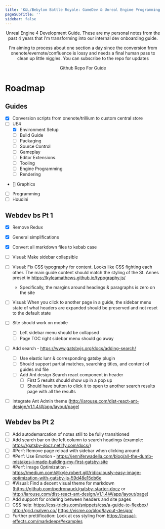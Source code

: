 ```yaml
---
title: 'K&L/Bebylon Battle Royale: GameDev & Unreal Engine Programming Guide'
pageSubTitle: ''
sidebar: false
---
```



<div align="center">
<AntdPageHeader title='K&amp;L/Bebylon Battle Royale: GameDev &amp; Unreal Engine Programming Guide' />
<AntdDivider />
Unreal Engine 4 Development Guide. These are my personal notes from the past 4 years that I'm transforming into our internal dev onboarding guide.

I'm aiming to process about one section a day since the conversion from onenote/evernote/confluence is lossy and needs a final human pass to clean up little niggles.
You can subscribe to the repo for updates

<AntdDivider />
<AntdButton type='primary' size='large' href={siteCfg.repoURL}>
Github Repo For Guide
</AntdButton>
</div>

# Roadmap

## Guides

- [x] Conversion scripts from onenote/trillium to custom central store
- [ ] UE4
  - [x] Environment Setup
  - [ ] Build Guide
  - [ ] Packaging
  - [ ] Source Control
  - [ ] Gameplay
  - [ ] Editor Extensions
  - [ ] Tooling
  - [ ] Engine Programming
  - [ ] Rendering
- [] Graphics
- [ ] Programming
- [ ] Houdini

## Webdev bs Pt 1

- [x] Remove Redux
- [x] General simplifications
- [x] Convert all markdown files to kebab case

- [ ] Visual: Make sidebar collapsible
- [ ] Visual: Fix CSS typography for content. Looks like CSS fighting each other. The main guide content should match the styling of the St. Annes preset in https://kyleamathews.github.io/typography.js/
  - Specifically, the margins around headings & paragraphs is zero on the site
- [ ] Visual: When you click to another page in a guide, the sidebar menu state of what headers are expanded should be preserved and not reset to the default state
- [ ] Site should work on mobile
  - [ ] Left sidebar menu should be collapsed
  - [ ] Page TOC right sidebar menu should go away
- [ ] Add search - https://www.gatsbyjs.org/docs/adding-search/
  - [ ] Use elastic lunr & corresponding gatsby plugin
  - [ ] Should support partial matches, searching titles, and content of guides md file
  - [ ] Add Ant design Search react component in header
    - [ ] First 5 results should show up in a pop up
    - [ ] Should have button to click it to open to another search results page with all the results
- [ ] Integrate Ant Admin theme (http://iarouse.com/dist-react-ant-design/v1.1.4/#/app/layout/page)

## Webdev bs Pt 2

- [ ] Add autodemarcation of notes still to be fully transitioned
- [ ] Add search bar on the left column to search headings (example: https://gatsby-docz.netlify.com/docs/)
- [ ] #Perf: Remove page reload with sidebar when clicking around
- [ ] #Perf: Use Emotion - https://jenniferwadella.com/blog/all-the-dumb-mistakes-i-made-building-my-first-gatsby-site
- [ ] #Perf: Image Optimization - https://medium.com/@kyle.robert.gill/ridiculously-easy-image-optimization-with-gatsby-js-59d48e15db6e
- [ ] #Visual: Find a decent visual theme for markdown (https://github.com/pedronauck/gatsby-starter-docz or http://iarouse.com/dist-react-ant-design/v1.1.4/#/app/layout/page)
- [ ] Add support for ordering between headers and site pages
- [ ] CSS help: https://css-tricks.com/snippets/css/a-guide-to-flexbox/ http://grid.malven.co/ https://visme.co/blog/layout-design/
- [ ] Further prettification: Look at css styling from https://casual-effects.com/markdeep/#examples
